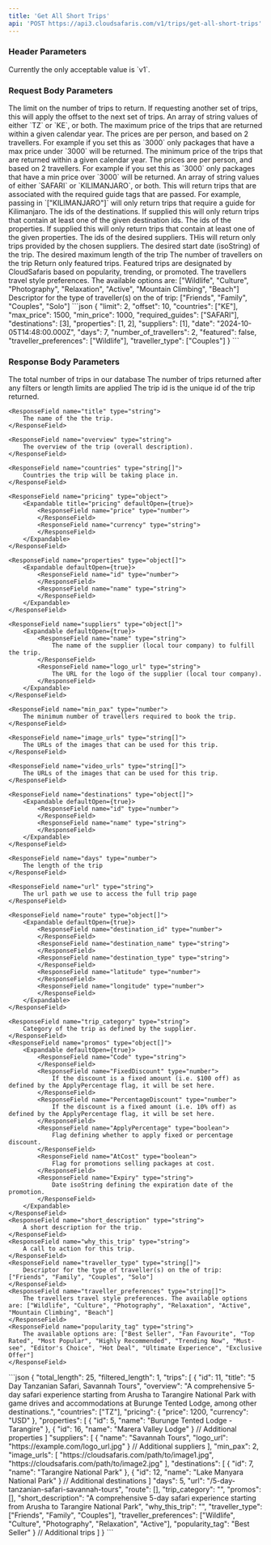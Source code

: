 ```yaml
---
title: 'Get All Short Trips'
api: 'POST https://api3.cloudsafaris.com/v1/trips/get-all-short-trips'
---
```


### Header Parameters
<ParamField header="CloudSafaris-API-Version" type="string" default="v1">
  Currently the only acceptable value is `v1`.
</ParamField>

### Request Body Parameters

<ParamField body="limit" type="number">
  The limit on the number of trips to return.
</ParamField>

<ParamField body="offset" type="number" default={0}>
    If requesting another set of trips, this will apply the offset to the next set of trips.
</ParamField>

<ParamField body="countries" type="string[]" default={[]}>
    An array of string values of either `TZ` or `KE`, or both.
</ParamField>

<ParamField body="max_price" type="number" default={10000}>
    The maximum price of the trips that are returned within a given calendar year. The prices are per person, and based on 2 travellers.
    For example if you set this as `3000` only packages that have a max price under `3000` will be returned.
</ParamField>

<ParamField body="min_price" type="number" default={0}>
    The minimum price of the trips that are returned within a given calendar year. The prices are per person, and based on 2 travellers.
    For example if you set this as `3000` only packages that have a min price over `3000` will be returned.
</ParamField>

<ParamField body="required_guides" type="string[]" default={[]}>
    An array of string values of either `SAFARI` or `KILIMANJARO`, or both. This will return trips that are associated with the required guide tags that are passed.
    For example, passing in `["KILIMANJARO"]` will only return trips that require a guide for Kilimanjaro.
</ParamField>

<ParamField body="destinations" type="number[]" default={[]}>
    The ids of the destinations. If supplied this will only return trips that contain at least one of the given destination ids.
</ParamField>

<ParamField body="properties" type="number[]" default={[]}>
    The ids of the properties. If supplied this will only return trips that contain at least one of the given properties.
</ParamField>

<ParamField body="suppliers" type="number[]" default={[]}>
    The ids of the desired suppliers. THis will return only trips provided by the chosen suppliers.
</ParamField>

<ParamField body="date" type="string" required>
  The desired start date (isoString) of the trip.
</ParamField>

<ParamField body="days" type="number">
  The desired maximum length of the trip
</ParamField>

<ParamField body="number_of_travellers" type="number" default={2}>
  The number of travellers on the trip
</ParamField>

<ParamField body="featured" type="boolean">
  Return only featured trips. Featured trips are designated by CloudSafaris based on popularity, trending, or promoted.
</ParamField>

<ParamField body="traveller_preferences" type="enum[]">
    The travellers travel style preferences. The available options are: ["Wildlife", "Culture", "Photography", "Relaxation", "Active", "Mountain Climbing", "Beach"]
</ParamField>

<ParamField body="traveller_type" type="enum[]" optional>
    Descriptor for the type of traveller(s) on the of trip: ["Friends", "Family", "Couples", "Solo"]
</ParamField>

<RequestExample>
  ```json
{
    "limit": 2,
    "offset": 10,
    "countries": ["KE"],
    "max_price": 1500,
    "min_price": 1000, 
    "required_guides": ["SAFARI"], 
    "destinations": [3], 
    "properties": [1, 2], 
    "suppliers": [1], 
    "date": "2024-10-05T14:48:00.000Z", 
    "days": 7, 
    "number_of_travellers": 2,
    "featured": false, 
    "traveller_preferences": ["Wildlife"],
    "traveller_type": ["Couples"]
}
  ```
</RequestExample>

### Response Body Parameters
<ResponseField name="total_length" type="number">
    The total number of trips in our database
</ResponseField>
<ResponseField name="filtered_length" type="number">
    The number of trips returned after any filters or length limits are applied
</ResponseField>
<ResponseField name="trips" type="Trip Object Array">
  <Expandable title="trips" defaultOpen={true}>
    <ResponseField name="id" type="number">
        The trip id is the unique id of the trip returned.
    </ResponseField>

    <ResponseField name="title" type="string">
        The name of the the trip.
    </ResponseField>

    <ResponseField name="overview" type="string">
        The overview of the trip (overall description).
    </ResponseField>
    
    <ResponseField name="countries" type="string[]">
        Countries the trip will be taking place in.
    </ResponseField>

    <ResponseField name="pricing" type="object">
        <Expandable title="pricing" defaultOpen={true}>
            <ResponseField name="price" type="number">
            </ResponseField>
            <ResponseField name="currency" type="string">
            </ResponseField>
        </Expandable>
    </ResponseField>

    <ResponseField name="properties" type="object[]">
        <Expandable defaultOpen={true}>
            <ResponseField name="id" type="number">
            </ResponseField>
            <ResponseField name="name" type="string">
            </ResponseField>
        </Expandable>
    </ResponseField>

    <ResponseField name="suppliers" type="object[]">
        <Expandable defaultOpen={true}>
            <ResponseField name="name" type="string">
                The name of the supplier (local tour company) to fulfill the trip.
            </ResponseField>
            <ResponseField name="logo_url" type="string">
                The URL for the logo of the supplier (local tour company).
            </ResponseField>
        </Expandable>
    </ResponseField>

    <ResponseField name="min_pax" type="number">
        The minimum number of travellers required to book the trip.
    </ResponseField>

    <ResponseField name="image_urls" type="string[]">
        The URLs of the images that can be used for this trip.
    </ResponseField>

    <ResponseField name="video_urls" type="string[]">
        The URLs of the images that can be used for this trip.
    </ResponseField>

    <ResponseField name="destinations" type="object[]">
        <Expandable defaultOpen={true}>
            <ResponseField name="id" type="number">
            </ResponseField>
            <ResponseField name="name" type="string">
            </ResponseField>
        </Expandable>
    </ResponseField>

    <ResponseField name="days" type="number">
        The length of the trip
    </ResponseField>

    <ResponseField name="url" type="string">
        The url path we use to access the full trip page
    </ResponseField>

    <ResponseField name="route" type="object[]"> 
        <Expandable defaultOpen={true}>
            <ResponseField name="destination_id" type="number">
            </ResponseField>
            <ResponseField name="destination_name" type="string">
            </ResponseField>
            <ResponseField name="destination_type" type="string">
            </ResponseField>
            <ResponseField name="latitude" type="number">
            </ResponseField>
            <ResponseField name="longitude" type="number">
            </ResponseField>
        </Expandable>   
    </ResponseField> 

    <ResponseField name="trip_category" type="string"> 
        Category of the trip as defined by the supplier.   
    </ResponseField> 
    <ResponseField name="promos" type="object[]"> 
        <Expandable defaultOpen={true}>
            <ResponseField name="Code" type="string">
            </ResponseField>
            <ResponseField name="FixedDiscount" type="number">
                If the discount is a fixed amount (i.e. $100 off) as defined by the ApplyPercentage flag, it will be set here.
            </ResponseField>
            <ResponseField name="PercentageDiscount" type="number">
                If the discount is a fixed amount (i.e. 10% off) as defined by the ApplyPercentage flag, it will be set here.
            </ResponseField>
            <ResponseField name="ApplyPercentage" type="boolean">
                Flag defining whether to apply fixed or percentage discount. 
            </ResponseField>
            <ResponseField name="AtCost" type="boolean">
                Flag for promotions selling packages at cost. 
            </ResponseField>
            <ResponseField name="Expiry" type="string">
                Date isoString defining the expiration date of the promotion. 
            </ResponseField>
        </Expandable>   
    </ResponseField>
    <ResponseField name="short_description" type="string">
        A short description for the trip. 
    </ResponseField>  
    <ResponseField name="why_this_trip" type="string">
        A call to action for this trip.
    </ResponseField>  
    <ResponseField name="traveller_type" type="string[]">
        Descriptor for the type of traveller(s) on the of trip: ["Friends", "Family", "Couples", "Solo"]
    </ResponseField>  
    <ResponseField name="traveller_preferences" type="string[]">
        The travellers travel style preferences. The available options are: ["Wildlife", "Culture", "Photography", "Relaxation", "Active", "Mountain Climbing", "Beach"]
    </ResponseField>  
    <ResponseField name="popularity_tag" type="string">
        The available options are: ["Best Seller", "Fan Favourite", "Top Rated", "Most Popular", "Highly Recommended", "Trending Now", "Must-see", "Editor's Choice", "Hot Deal", "Ultimate Experience", "Exclusive Offer"]
    </ResponseField>
  </Expandable>
</ResponseField>


<ResponseExample>
```json
{ 
    "total_length": 25,
    "filtered_length": 1, 
    "trips": [
        {
            "id": 11,
            "title": "5 Day Tanzanian Safari, Savannah Tours",
            "overview": "A comprehensive 5-day safari experience starting from Arusha to Tarangire National Park with game drives and accommodations at Burunge Tented Lodge, among other destinations.",
            "countries": ["TZ"],
            "pricing": {
                "price": 1200,
                "currency": "USD"
            },
            "properties": [
                {
                    "id": 5, 
                    "name": "Burunge Tented Lodge - Tarangire"
                }, 
                {
                    "id": 16, 
                    "name": "Marera Valley Lodge"
                }
                // Additional properties
            ]
            "suppliers": [
                {
                    "name": "Savannah Tours",
                    "logo_url": "https://example.com/logo_url.jpg"
                }
                // Additional suppliers
            ],
            "min_pax": 2, 
            "image_urls": [
                "https://cloudsafaris.com/path/to/image1.jpg",
                "https://cloudsafaris.com/path/to/image2.jpg"
            ],
            "destinations": [
                {
                    "id": 7, 
                    "name": "Tarangire National Park"
                }, 
                {
                    "id": 12, 
                    "name": "Lake Manyara National Park"
                }
                // Additional destinations
            ]
            "days": 5,
            "url": "/5-day-tanzanian-safari-savannah-tours",
            "route": [],    
            "trip_category": "",
            "promos": [], 
            "short_description": "A comprehensive 5-day safari experience starting from Arusha to Tarangire National Park",
            "why_this_trip": "",
            "traveller_type": ["Friends", "Family", "Couples"],
            "traveller_preferences": ["Wildlife", "Culture", "Photography", "Relaxation", "Active"],
            "popularity_tag": "Best Seller"
        }
        // Additional trips
    ]
}
```
</ResponseExample>
